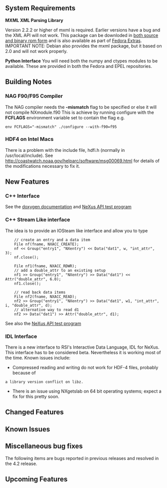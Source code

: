 ==System Requirements==
'''MXML XML Parsing Library'''

Version 2.2.2 or higher of mxml is required. Earlier versions have a bug and the XML API will not work. This package can be downloded in [http://www.easysw.com/~mike/mxml/software.php both source and binary rpm form] and is also available as part of [http://fedoraproject.org/wiki/Extras/UsingExtras Fedora Extras]. IMPORTANT NOTE: Debian also provides the mxml package, but it based on 2.0 and will not work properly.



'''Python Interface'''
You will need both the numpy and ctypes modules to be available.  These are provided in both the Fedora and EPEL repositories.

==Building Notes==
===NAG F90/F95 Compiler===
The NAG compiler needs the '''-mismatch''' flag to be specified or else it will not compile NXmodule.f90 This is achieve by running configure with the '''FCFLAGS''' environment variable set to contain the flag e.g.
<pre>
env FCFLAGS="-mismatch" ./configure --with-f90=f95
</pre>
===HDF4 on Intel Macs===
There is a problem with the include file, hdfi.h (normally in /usr/local/include).  See http://coastwatch.noaa.gov/helparc/software/msg00069.html for details of the modifications necessary to fix it.

==New Features==
===C++ Interface===
See the [http://download.nexusformat.org/doxygen/html/classNeXus_1_1File.html doxygen documentation] and
[http://svn.nexusformat.org/code/branches/4.2/test/napi_test_cpp.cxx NeXus API test program]

===C++ Stream Like interface===
The idea is to provide an IOSteam like interface and allow you to type 
<pre>
    // create an entry and a data item
    File nf(fname, NXACC_CREATE);
    nf << Group("entry1", "NXentry") << Data("dat1", w, "int_attr", 3);
    nf.close();

    File nf1(fname, NXACC_RDWR);
    // add a double_attr to an existing setup
    nf1 >> Group("entry1", "NXentry") >> Data("dat1") << Attr("double_attr", 6.0);
    nf1.close();

    // read back data items
    File nf2(fname, NXACC_READ);
    nf2 >> Group("entry1", "NXentry") >> Data("dat1", w1, "int_attr", i, "double_attr", d);
    // alternative way to read d1
    nf2 >> Data("dat1") >> Attr("double_attr", d1);
</pre>
See also the [http://svn.nexusformat.org/code/branches/4.2/test/napi_test_cpp.cxx NeXus API test program]

===IDL Interface===
There is a new interface to RSI's Interactive Data Language, IDL for NeXus. This 
interface has to be considered beta. Nevertheless it is working most of the time. 
Known issues include:
* Compressed reading and writing do not work for HDF-4 files, probably because of 
 a library version conflict on libz. 
* There is an issue using NXgetslab on 64 bit operating systems; expect a fix for this pretty soon.

==Changed Features==

==Known Issues==

==Miscellaneous bug fixes==
The following items are bugs reported in previous releases and resolved in
the 4.2 release.

==Upcoming Features==